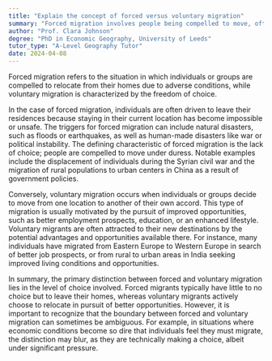 ```yaml
---
title: "Explain the concept of forced versus voluntary migration"
summary: "Forced migration involves people being compelled to move, often due to conflict or disaster, while voluntary migration is a choice."
author: "Prof. Clara Johnson"
degree: "PhD in Economic Geography, University of Leeds"
tutor_type: "A-Level Geography Tutor"
date: 2024-04-08
---
```


Forced migration refers to the situation in which individuals or groups are compelled to relocate from their homes due to adverse conditions, while voluntary migration is characterized by the freedom of choice.

In the case of forced migration, individuals are often driven to leave their residences because staying in their current location has become impossible or unsafe. The triggers for forced migration can include natural disasters, such as floods or earthquakes, as well as human-made disasters like war or political instability. The defining characteristic of forced migration is the lack of choice; people are compelled to move under duress. Notable examples include the displacement of individuals during the Syrian civil war and the migration of rural populations to urban centers in China as a result of government policies.

Conversely, voluntary migration occurs when individuals or groups decide to move from one location to another of their own accord. This type of migration is usually motivated by the pursuit of improved opportunities, such as better employment prospects, education, or an enhanced lifestyle. Voluntary migrants are often attracted to their new destinations by the potential advantages and opportunities available there. For instance, many individuals have migrated from Eastern Europe to Western Europe in search of better job prospects, or from rural to urban areas in India seeking improved living conditions and opportunities.

In summary, the primary distinction between forced and voluntary migration lies in the level of choice involved. Forced migrants typically have little to no choice but to leave their homes, whereas voluntary migrants actively choose to relocate in pursuit of better opportunities. However, it is important to recognize that the boundary between forced and voluntary migration can sometimes be ambiguous. For example, in situations where economic conditions become so dire that individuals feel they must migrate, the distinction may blur, as they are technically making a choice, albeit under significant pressure.
    